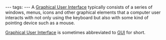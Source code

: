 ---
tags:
---
A [[Graphical User Interface]] typically consists of a series of windows, menus, icons and other graphical elements that a computer user interacts with not only using the keyboard but also with some kind of pointing device such as a mouse.

[[Graphical User Interface]] is sometimes abbreviated to [[GUI]] for short.
